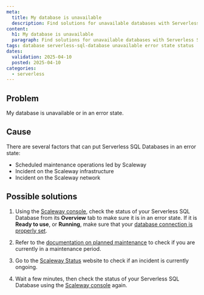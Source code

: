 ```yaml
---
meta:
  title: My database is unavailable
  description: Find solutions for unavailable databases with Serverless SQL Databases.
content:
  h1: My database is unavailable
  paragraph: Find solutions for unavailable databases with Serverless SQL Databases.
tags: database serverless-sql-database unavailable error state status
dates:
  validation: 2025-04-10
  posted: 2025-04-10
categories:
  - serverless
---
```


## Problem

My database is unavailable or in an error state.

## Cause

There are several factors that can put Serverless SQL Databases in an error state:

- Scheduled maintenance operations led by Scaleway
- Incident on the Scaleway infrastructure
- Incident on the Scaleway network

## Possible solutions

1. Using the [Scaleway console](https://console.scaleway.com/), check the status of your Serverless SQL Database from its **Overview** tab to make sure it is in an error state. If it is **Ready to use**, or **Running**, make sure that your [database connection is properly set](/serverless-sql-databases/how-to/connect-to-a-database/).

2. Refer to the [documentation on planned maintenance](/serverless-sql-databases/reference-content/planned-maintenance/) to check if you are currently in a maintenance period.

3. Go to the [Scaleway Status](https://status.scaleway.com/) website to check if an incident is currently ongoing.

4. Wait a few minutes, then check the status of your Serverless SQL Database using the [Scaleway console](https://console.scaleway.com/) again.

